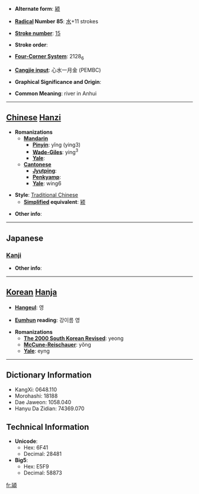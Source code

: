 * '''Alternate form''': [[颍]]

* '''[[Wiktionary:Chinese radical index| Radical]] Number 85''': [[Wiktionary:Chinese radical index 水|水]]+11 strokes

* '''[[Wiktionary:Chinese total strokes index|Stroke number]]''': [[Wiktionary:Chinese total strokes index 15|15]]

* '''Stroke order''': 

* '''[[Wiktionary:Chinese four corner index|Four-Corner System]]''': 2128<sub>6</sub>

* '''[[Wiktionary:Chinese Cangjie index|Cangjie input]]''': 心水一月金 (PEMBC)

* '''Graphical Significance and Origin''': 

* '''Common Meaning''': river in Anhui

----

== [[Chinese]] [[Hanzi]] ==

* '''Romanizations'''
** '''[[Mandarin]]'''
*** '''[[Pinyin]]''': yǐng (ying3)
*** '''[[Wade-Giles]]''': ying<sup>3</sup>
*** '''[[Yale]]''': 
** '''[[Cantonese]]'''
*** '''[[Jyutping]]''':
*** '''[[Penkyamp]]''': 
*** '''[[Yale]]''': wing6

* '''Style''': [[Traditional Chinese]] 
** '''[[Simplified Chinese|Simplified]] equivalent''': [[颍]]

* '''Other info''': 

----

==Japanese==
===[[Kanji]]===
{{kanji|on readings=[[えい]] (ei)
|kun readings=
}}

* '''Other info''':  

----

== [[Korean]] [[Hanja]] ==

* '''[[Hangeul]]''': 영

* '''[[Eumhun]] reading''': 강이름 영

* '''Romanizations'''
** '''[[The 2000 South Korean Revised Romanization|The 2000 South Korean Revised]]''': yeong
** '''[[McCune-Reischauer]]''': yŏng
** '''[[Yale]]''': eyng

----

== Dictionary Information ==

* KangXi: 0648.110
* Morohashi: 18188
* Dae Jaweon: 1058.040
* Hanyu Da Zidian: 74369.070

== Technical Information ==

* '''Unicode''':
** Hex: 6F41
** Decimal: 28481
* '''Big5''':
** Hex: E5F9
** Decimal: 58873

[[fr:潁]]